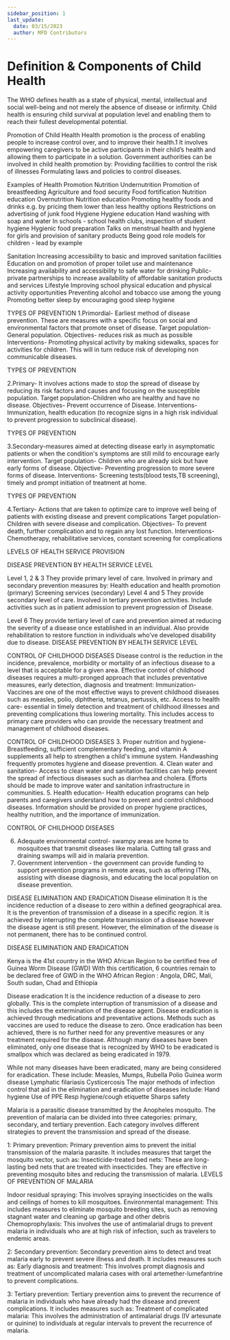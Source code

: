 ```yaml
---
sidebar_position: 1
last_update:
  date: 03/15/2023
  author: MFD Contributors
---
```


# Definition & Components of Child Health 

The WHO defines health as a state of physical, mental, intellectual and social well-being and not merely the absence of disease or infirmity.
Child health is ensuring child survival at population level and enabling them to reach their fullest developmental potential.



Promotion of Child Health
Health promotion is the process of enabling people to increase control over, and to improve their health.1
It involves empowering caregivers to be active participants in their child’s health and allowing them to participate in a solution.
Government authorities can be involved in child health promotion by:
Providing facilities to control the risk of illnesses 
Formulating laws and policies to control diseases.

Examples of Health Promotion
Nutrition
Undernutrition
Promotion of breastfeeding
Agriculture and food security
Food fortification
Nutrition education 
Overnutrition
Nutrition education 
Promoting healthy foods and drinks e.g. by pricing them lower than less healthy options
Restrictions on advertising of junk food
Hygiene
Hygiene education
Hand washing with soap and water
In schools - school health clubs, inspection of student hygiene
Hygienic food preparation
Talks on menstrual health and hygiene for girls and provision of sanitary products
Being good role models for children - lead by example

Sanitation
Increasing accessibility to basic and improved sanitation facilities
Education on and promotion of proper toilet use and maintenance
Increasing availability and accessibility to safe water for drinking
Public-private partnerships to increase availability of affordable sanitation products and services
Lifestyle
Improving school physical education and physical activity opportunities
Preventing alcohol and tobacco use among the young 
Promoting better sleep by encouraging good sleep hygiene

TYPES OF PREVENTION
1.Primordial- Earliest method of disease prevention.
These are measures with a specific focus on social and environmental factors that promote onset of disease.
Target population- General population.
Objectives- reduces risk as much as possible
Interventions- Promoting physical activity by making sidewalks, spaces for activities for children. This will in turn reduce risk of developing non communicable diseases.

TYPES OF PREVENTION

2.Primary- It involves actions made to stop the spread of disease by reducing its risk factors and causes and focusing on the susceptible population.
Target population-Children who are healthy and have no disease.
Objectives- Prevent occurrence of Disease.
Interventions- Immunization, health education (to recognize signs in a high risk individual to prevent progression to subclinical disease).


TYPES OF PREVENTION

3.Secondary-measures aimed at detecting disease early in asymptomatic patients or when the condition's symptoms are still mild to encourage early intervention.
Target population- Children who are already sick but have early forms of disease.
Objective- Preventing progression to more severe forms of disease.
Interventions- Screening tests(blood tests,TB screening), timely and prompt initiation of treatment at home.

TYPES OF PREVENTION

4.Tertiary- Actions that are taken to optimize care to improve well being of patients with existing disease and prevent complications
Target population- Children with severe disease and complication.
Objectives- To prevent death, further complication and to regain any lost function.
Interventions- Chemotherapy, rehabilitative services, constant screening for complications

LEVELS OF HEALTH SERVICE PROVISION

DISEASE PREVENTION BY HEALTH SERVICE LEVEL

Level 1, 2 & 3
They provide primary level of care.
Involved in primary and secondary prevention measures by:
Health education and health promotion (primary)
Screening services (secondary)
Level 4 and 5
They provide secondary level of care. Involved in tertiary prevention activities. 
Include activities such as in patient admission to prevent progression of Disease.

Level 6 
They provide tertiary level of care and prevention aimed at reducing the severity of a disease once established in an individual.
Also provide rehabilitation to restore function in individuals who’ve developed disability due to disease.
DISEASE PREVENTION BY HEALTH SERVICE LEVEL


CONTROL OF CHILDHOOD DISEASES
Disease control is the reduction in the incidence, prevalence, morbidity or mortality of an infectious disease to a level that is acceptable for a given area.
Effective control of childhood diseases requires a multi-pronged approach that includes preventative measures, early detection, diagnosis and treatment:
Immunization- Vaccines are one of the most effective ways to prevent childhood diseases such as measles, polio, diphtheria, tetanus, pertussis, etc.
Access to health care- essential in timely detection and treatment of childhood illnesses and preventing complications thus lowering mortality. This includes access to primary care providers who can provide the necessary treatment and management of childhood diseases.


CONTROL OF CHILDHOOD DISEASES
3. Proper nutrition and hygiene- Breastfeeding, sufficient complementary feeding, and vitamin A supplements all help to strengthen a child's immune system. Handwashing frequently promotes hygiene and disease prevention.
4. Clean water and sanitation- Access to clean water and sanitation facilities can help prevent the spread of infectious diseases such as diarrhea and cholera. Efforts should be made to improve water and sanitation infrastructure in communities.
5. Health education- Health education programs can help parents and caregivers understand how to prevent and control childhood diseases. Information should be provided on proper hygiene practices, healthy nutrition, and the importance of immunization.

CONTROL OF CHILDHOOD DISEASES

6. Adequate environmental control- swampy areas are home to mosquitoes that transmit diseases like malaria. Cutting tall grass and draining swamps will aid in malaria prevention. 
7. Government intervention - the government can provide funding to support prevention programs in remote areas, such as offering ITNs, assisting with disease diagnosis, and educating the local population on disease prevention.

DISEASE ELIMINATION AND ERADICATION
Disease elimination
It is the incidence reduction of a disease to zero within a defined geographical area.
It is the prevention of transmission of a disease in a specific region. It is achieved by interrupting the complete transmission of a disease however the disease agent is still present.
However, the elimination of the disease is not permanent, there has to be continued control.




DISEASE ELIMINATION AND ERADICATION

Kenya is the 41st country in the WHO African Region to be certified free of Guinea Worm Disease (GWD)
With this certification, 6 countries remain to be declared free of GWD in the WHO African Region : Angola, DRC, Mali, South sudan, Chad and Ethiopia

Disease eradication 
It is the incidence reduction of a disease to zero globally.
This is the complete interruption of transmission of a disease and this includes the extermination of the disease agent.
Disease eradication is achieved through medications and preventative actions. Methods such as vaccines are used to reduce the disease to zero. 
Once eradication has been achieved, there is no further need for any preventive measures or any treatment required for the disease.
Although many diseases have been eliminated, only one disease that is recognized by WHO to be eradicated is smallpox which was declared as being eradicated in 1979.

While not many diseases have been eradicated, many are being considered for eradication. These include:
Measles, Mumps, Rubella
Polio
Guinea worm disease
Lymphatic filariasis
Cysticercosis 
The major methods of infection control that aid in the elimination and eradication of diseases include:
Hand hygiene
Use of PPE
Resp hygiene/cough etiquette
Sharps safety


Malaria is a parasitic disease transmitted by the Anopheles mosquito. The prevention of malaria can be divided into three categories: primary, secondary, and tertiary prevention. Each category involves different strategies to prevent the transmission and spread of the disease.

1: Primary prevention: Primary prevention aims to prevent the initial transmission of the malaria parasite. It includes measures that target the mosquito vector, such as:
Insecticide-treated bed nets: These are long-lasting bed nets that are treated with insecticides. They are effective in preventing mosquito bites and reducing the transmission of malaria.
LEVELS OF PREVENTION OF MALARIA 

Indoor residual spraying: This involves spraying insecticides on the walls and ceilings of homes to kill mosquitoes.
Environmental management: This includes measures to eliminate mosquito breeding sites, such as removing stagnant water and cleaning up garbage and other debris
Chemoprophylaxis: This involves the use of antimalarial drugs to prevent malaria in individuals who are at high risk of infection, such as travelers to endemic areas.

2: Secondary prevention: Secondary prevention aims to detect and treat malaria early to prevent severe illness and death. It includes measures such as:
Early diagnosis and treatment: This involves prompt diagnosis and treatment of uncomplicated malaria cases with oral artemether-lumefantrine to prevent complications.


3: Tertiary prevention: Tertiary prevention aims to prevent the recurrence of malaria in individuals who have already had the disease and prevent complications. It includes measures such as:
Treatment of complicated malaria: This involves the administration of antimalarial drugs (IV artesunate or quinine) to individuals at regular intervals to prevent the recurrence of malaria.
